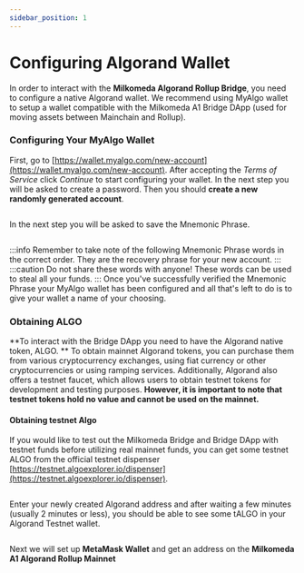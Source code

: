```yaml
---
sidebar_position: 1
---
```



# Configuring Algorand Wallet 

In order to interact with the **Milkomeda Algorand Rollup Bridge**, you need to configure a native Algorand wallet. We recommend using MyAlgo wallet to setup a wallet compatible with the Milkomeda A1 Bridge DApp (used for moving assets between Mainchain and Rollup).

### Configuring Your MyAlgo Wallet

First, go to [https://wallet.myalgo.com/new-account](https://wallet.myalgo.com/new-account). After accepting the _Terms of Service_ click _Continue_ to start configuring your wallet. In the next step you will be asked to create a password. Then you should **create a new randomly generated account**.

<img src={myAlgoWallet} className="img-full" alt="" />

In the next step you will be asked to save the Mnemonic Phrase.

<img src={mnemonicphrase} className="img-full" alt="" />

:::info
Remember to take note of the following Mnemonic Phrase words in the correct order. They are the recovery phrase for your new account.
:::
:::caution
Do not share these words with anyone! These words can be used to steal all your funds.
:::
Once you've successfully verified the Mnemonic Phrase your MyAlgo wallet has been configured and all that's left to do is to give your wallet a name of your choosing.

### Obtaining ALGO
**To interact with the Bridge DApp you need to have the Algorand native token, ALGO. **
To obtain mainnet Algorand tokens, you can purchase them from various cryptocurrency exchanges, using fiat currency or other cryptocurrencies or using ramping services. Additionally, Algorand also offers a testnet faucet, which allows users to obtain testnet tokens for development and testing purposes. **However, it is important to note that testnet tokens hold no value and cannot be used on the mainnet.**

#### Obtaining testnet Algo
If you would like to test out the Milkomeda Bridge and Bridge DApp with testnet funds before utilizing real mainnet funds, you can get some testnet ALGO from the official testnet dispenser [https://testnet.algoexplorer.io/dispenser](https://testnet.algoexplorer.io/dispenser).

<img src={algoDispenser} className="img-full" alt="" />

Enter your newly created Algorand address and after waiting a few minutes (usually 2 minutes or less), you should be able to see some tALGO in your Algorand Testnet wallet.

<img src={algoWalletDashboard} className="img-full" alt="" />

Next we will set up **MetaMask Wallet** and get an address on the **Milkomeda A1 Algorand Rollup Mainnet**
